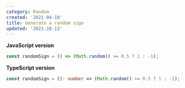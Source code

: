 ```yaml
---
category: Random
created: '2021-04-10'
title: Generate a random sign
updated: '2021-10-13'
---
```


**JavaScript version**

```js randomSign.js
const randomSign = () => (Math.random() >= 0.5 ? 1 : -1);
```

**TypeScript version**

```ts randomSign.ts
const randomSign = (): number => (Math.random() >= 0.5 ? 1 : -1);
```
